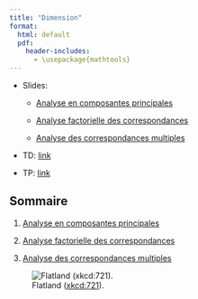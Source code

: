 ```yaml
---
title: "Dimension"
format:
  html: default
  pdf: 
    header-includes: 
      - \usepackage{mathtools}
--- 
```


* Slides: 

  - [Analyse en composantes principales](../slides/04-dimension-pca-slides.qmd)

  - [Analyse factorielle des correspondances](../slides/04-dimension-mca-slides.qmd)

  - [Analyse des correspondances multiples](../slides/04-dimension-mca-slides.qmd)

* TD: [link](../td/04-dimension-td.qmd)

* TP: [link](../tp/04-dimension-tp.qmd)

## Sommaire

1. [Analyse en composantes principales](./dimension/01-pca.qmd)

2. [Analyse factorielle des correspondances](./dimension/02-ca.qmd)

3. [Analyse des correspondances multiples](./dimension/03-mca.qmd)


![Flatland ([xkcd:721](https://xkcd.com/721/)).](../include/flatland.png)

